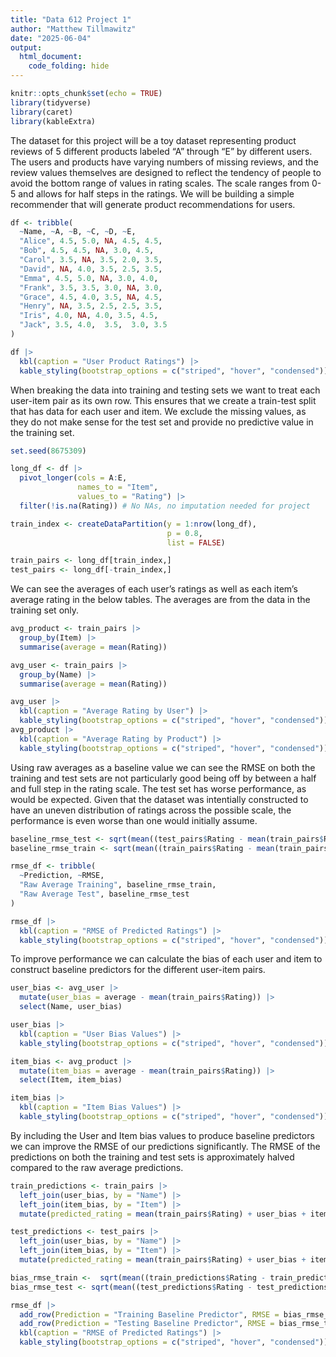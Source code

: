 ```yaml
---
title: "Data 612 Project 1"
author: "Matthew Tillmawitz"
date: "2025-06-04"
output: 
  html_document:
    code_folding: hide
---
```


```r
knitr::opts_chunk$set(echo = TRUE)
library(tidyverse)
library(caret)
library(kableExtra)
```

The dataset for this project will be a toy dataset representing product reviews of 5 different products labeled "A" through "E" by different users. The users and products have varying numbers of missing reviews, and the review values themselves are designed to reflect the tendency of people to avoid the bottom range of values in rating scales. The scale ranges from 0-5 and allows for half steps in the ratings. We will be building a simple recommender that will generate product recommendations for users.

```r
df <- tribble(
  ~Name, ~A, ~B, ~C, ~D, ~E,
  "Alice", 4.5, 5.0, NA, 4.5, 4.5,
  "Bob", 4.5, 4.5, NA, 3.0, 4.5,
  "Carol", 3.5, NA, 3.5, 2.0, 3.5,
  "David", NA, 4.0, 3.5, 2.5, 3.5,
  "Emma", 4.5, 5.0, NA, 3.0, 4.0,
  "Frank", 3.5, 3.5, 3.0, NA, 3.0,
  "Grace", 4.5, 4.0, 3.5, NA, 4.5,
  "Henry", NA, 3.5, 2.5, 2.5, 3.5,
  "Iris", 4.0, NA, 4.0, 3.5, 4.5,
  "Jack", 3.5, 4.0,  3.5,  3.0, 3.5
)

df |>
  kbl(caption = "User Product Ratings") |>
  kable_styling(bootstrap_options = c("striped", "hover", "condensed"))
```

When breaking the data into training and testing sets we want to treat each user-item pair as its own row. This ensures that we create a train-test split that has data for each user and item. We exclude the missing values, as they do not make sense for the test set and provide no predictive value in the training set.

```r
set.seed(8675309)

long_df <- df |>
  pivot_longer(cols = A:E,
               names_to = "Item",
               values_to = "Rating") |>
  filter(!is.na(Rating)) # No NAs, no imputation needed for project

train_index <- createDataPartition(y = 1:nrow(long_df),
                                   p = 0.8,
                                   list = FALSE)

train_pairs <- long_df[train_index,]
test_pairs <- long_df[-train_index,]
```

We can see the averages of each user's ratings as well as each item's average rating in the below tables. The averages are from the data in the training set only.

```r
avg_product <- train_pairs |>
  group_by(Item) |>
  summarise(average = mean(Rating))

avg_user <- train_pairs |>
  group_by(Name) |>
  summarise(average = mean(Rating))

avg_user |>
  kbl(caption = "Average Rating by User") |>
  kable_styling(bootstrap_options = c("striped", "hover", "condensed"))
avg_product |>
  kbl(caption = "Average Rating by Product") |>
  kable_styling(bootstrap_options = c("striped", "hover", "condensed"))
```

Using raw averages as a baseline value we can see the RMSE on both the training and test sets are not particularly good being off by between a half and full step in the rating scale. The test set has worse performance, as would be expected. Given that the dataset was intentially constructed to have an uneven distribution of ratings across the possible scale, the performance is even worse than one would initially assume.

```r
baseline_rmse_test <- sqrt(mean((test_pairs$Rating - mean(train_pairs$Rating))^2))
baseline_rmse_train <- sqrt(mean((train_pairs$Rating - mean(train_pairs$Rating))^2))

rmse_df <- tribble(
  ~Prediction, ~RMSE,
  "Raw Average Training", baseline_rmse_train,
  "Raw Average Test", baseline_rmse_test
)

rmse_df |>
  kbl(caption = "RMSE of Predicted Ratings") |>
  kable_styling(bootstrap_options = c("striped", "hover", "condensed"))
```

To improve performance we can calculate the bias of each user and item to construct baseline predictors for the different user-item pairs.

```r
user_bias <- avg_user |>
  mutate(user_bias = average - mean(train_pairs$Rating)) |>
  select(Name, user_bias)

user_bias |>
  kbl(caption = "User Bias Values") |>
  kable_styling(bootstrap_options = c("striped", "hover", "condensed"))
```

```r
item_bias <- avg_product |>
  mutate(item_bias = average - mean(train_pairs$Rating)) |>
  select(Item, item_bias)

item_bias |>
  kbl(caption = "Item Bias Values") |>
  kable_styling(bootstrap_options = c("striped", "hover", "condensed"))
```

By including the User and Item bias values to produce baseline predictors we can improve the RMSE of our predictions significantly. The RMSE of the predictions on both the training and test sets is approximately halved compared to the raw average predictions.

```r
train_predictions <- train_pairs |>
  left_join(user_bias, by = "Name") |>
  left_join(item_bias, by = "Item") |>
  mutate(predicted_rating = mean(train_pairs$Rating) + user_bias + item_bias)

test_predictions <- test_pairs |>
  left_join(user_bias, by = "Name") |>
  left_join(item_bias, by = "Item") |>
  mutate(predicted_rating = mean(train_pairs$Rating) + user_bias + item_bias)
```

```r
bias_rmse_train <-  sqrt(mean((train_predictions$Rating - train_predictions$predicted_rating)^2))
bias_rmse_test <- sqrt(mean((test_predictions$Rating - test_predictions$predicted_rating)^2))

rmse_df |>
  add_row(Prediction = "Training Baseline Predictor", RMSE = bias_rmse_train) |>
  add_row(Prediction = "Testing Baseline Predictor", RMSE = bias_rmse_test) |>
  kbl(caption = "RMSE of Predicted Ratings") |>
  kable_styling(bootstrap_options = c("striped", "hover", "condensed"))
```




